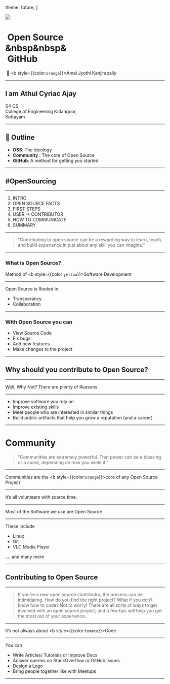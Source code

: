   theme,
  future,
]

<Head>
  <title>Intro to GitHub</title>
  <meta name="twitter:card" content="summary_large_image" />
  <meta name="twitter:site" content="@athulcajay" />
  <meta name="twitter:title" content="Intro to GitHub" />
  <meta name="twitter:description" content="Introduction to GitHub and not Git" />
  <meta name="twitter:image" content="https://raw.githubusercontent.com/athul/GH/master/img/issues.png" />
</Head>



<Image src='https://raw.githubusercontent.com/athul/GH/master/img/s2.png'>

# &nbsp;Open Source <br/>&nbsp&nbsp&<br/>&nbsp;GitHub

&nbsp;:wave: <b style={{color:`orange`}}>Amal Jyothi Kanjirapally</b>

</Image>

---

## I am  Athul Cyriac Ajay
S4 CS,   
College of Engineering Kidangoor,<br/> Kottayam

---

## 📏 Outline
- **OSS**: The ideology 
- **Community** : The core of Open Source
- **GitHub**: A method for getting you started

---

## #OpenSourcing

---
1. INTRO
2. OPEN SOURCE FACTS
3. FIRST STEPS
4. USER → CONTRIBUTOR
5. HOW TO COMMUNICATE
6. SUMMARY


---

> "Contributing to open source can be a rewarding way to learn, teach, and build experience in just about any skill you can imagine."

---

### What is Open Source?
Method of <b style={{color:`yellow`}}>Software Development</b>

---
Open Source is Rooted in
- Transperancy
- Collaboration
 
---
### With Open Source you can
- View Source Code
- Fix bugs
- Add new features
- Make changes to the project 

---
## Why should you contribute to Open Source?

---
Well, Why Not? There are plenty of Reasons

---
- Improve software you rely on
- Improve existing skills
- Meet people who are interested in similar things
- Build public artifacts that help you grow a reputation (and a career)

---

# Community

> "Communities are extremely powerful. That power can be a blessing or a curse, depending on how you wield it."

---
Communities are the <b style={{color:`orange`}}>core</b> of any Open Source Project

---
<p style={{color:`hotpink`}}>It’s all volunteers with scarce time. </p>

---

Most of the Software we use are Open Source

---
These include
- Linux
- Git
- VLC Media Player

.... and many more

---

## Contributing to Open Source

---

> If you’re a new open source contributor, the process can be intimidating. How do you find the right project? What if you don’t know how to code? Not to worry! There are all sorts of ways to get involved with an open source project, and a few tips will help you get the most out of your experience.

---

It’s not always about <b style={{color:`tomato`}}>Code</b>

---
You can
- Write Articles/ Tutorials or Improve Docs
- Answer queries on StackOverflow or GitHub issues
- Design a Logo
- Bring people together like with Meetups

---

